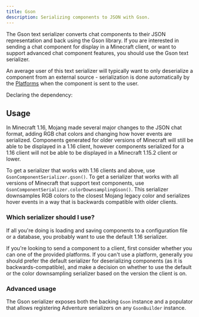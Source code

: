 ```yaml
---
title: Gson
description: Serializing components to JSON with Gson.
---
```



The Gson text serializer converts chat components to their JSON representation
and back using the Gson library. If you are interested in sending a chat component
for display in a Minecraft client, or want to support advanced chat component features,
you should use the Gson text serializer.

An average user of this text serializer will typically want to only deserialize a
component from an external source - serialization is done automatically by the
[Platforms](/adventure/platform) when the component is sent to the user.

Declaring the dependency:

<Dependency group="net.kyori" name="adventure-text-serializer-gson" version={LATEST_ADVENTURE_API_RELEASE} />

## Usage

In Minecraft 1.16, Mojang made several major changes to the JSON chat format, adding
RGB chat colors and changing how hover events are serialized. Components generated for
older versions of Minecraft will still be able to be displayed in a 1.16 client,
however components serialized for a 1.16 client will not be able to be displayed in
a Minecraft 1.15.2 client or lower.

To get a serializer that works with 1.16 clients and above, use
`GsonComponentSerializer.gson()`. To get a serializer that works with all versions
of Minecraft that support text components, use `GsonComponentSerializer.colorDownsamplingGson()`.
This serializer downsamples RGB colors to the closest Mojang legacy color and serializes
hover events in a way that is backwards compatible with older clients.

### Which serializer should I use?

If all you're doing is loading and saving components to a configuration file or a database,
you probably want to use the default 1.16 serializer.

If you're looking to send a component to a client, first consider whether you can one of the
provided platforms. If you can't use a platform, generally you should prefer the default
serializer for deserializing components (as it is backwards-compatible), and make a decision
on whether to use the default or the color downsampling serializer based on the version the
client is on.

### Advanced usage

The Gson serializer exposes both the backing `Gson` instance and a populator that allows
registering Adventure serializers on any `GsonBuilder` instance.
